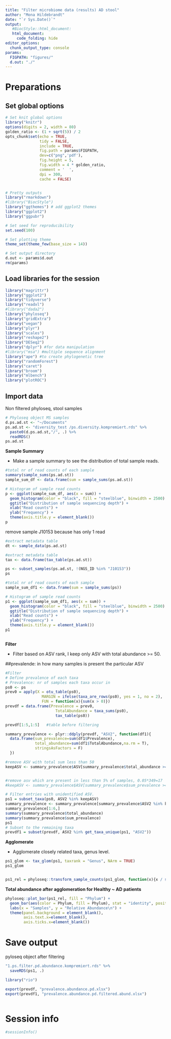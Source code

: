 ```yaml
---
title: "Filter microbiome data (results) AD stool"
author: "Mona Hildebrandt"
date: "`r Sys.Date()`"  
output:
   #BiocStyle::html_document:
   html_document:
     code_folding: hide
editor_options:
  chunk_output_type: console
params:
  FIGPATH: "figures/"
  d.out: "./"
---
```


# Preparations
## Set global options

```r
# Set knit global options
library("knitr")
options(digits = 2, width = 80)
golden_ratio <- (1 + sqrt(5)) / 2
opts_chunk$set(echo = TRUE,
               tidy = FALSE,
               include = TRUE,
               fig.path = params$FIGPATH,
               dev=c("png",'pdf'),
               fig.height = 5,
               fig.width = 4 * golden_ratio,
               comment = '  ',
               dpi = 300,
               cache = FALSE)


# Pretty outputs
library("rmarkdown")
#library("BiocStyle")
library("ggthemes") # add ggplot2 themes
library("ggplot2")
library("ggpubr")

# Set seed for reproducibility
set.seed(100)

# Set plotting theme
theme_set(theme_few(base_size = 14))

# Set output directory
d.out <- params$d.out
rm(params)
```


## Load libraries for the session
```r
library("magrittr")
library("ggplot2")
library("tidyverse")
library("readxl")
#library("dada2")
library("phyloseq")
library("gridExtra")
library("vegan")
library("plyr")
library("scales")
library("reshape2")
library("DESeq2")
library("dplyr") #for data manipulation
#library("msa") #multiple sequence alignment
library("ape") #to create phylogenetic tree
library("randomForest") 
library("caret") 
library("broom")
library("mlbench")
library("plotROC")

```

## Import data

Non filtered phyloseq, stool samples

```r
# Phyloseq object MS samples
d.ps.ad.st <- "~/Documents"
ps.ad.st <- "diversity_test /ps.diversity.kompremiert.rds" %>%
  paste0(d.ps.ad.st,"/", .) %>% 
  readRDS() 
ps.ad.st

```



**Sample Summary**

* Make a sample summary to see the distribution of total sample reads.

```r
#total nr of read counts of each sample
summary(sample_sums(ps.ad.st))
sample_sum_df <- data.frame(sum = sample_sums(ps.ad.st))

# Histogram of sample read counts
p <- ggplot(sample_sum_df, aes(x = sum)) + 
  geom_histogram(color = "black", fill = "steelblue", binwidth = 2500) +
  ggtitle("Distribution of sample sequencing depth") + 
  xlab("Read counts") +
  ylab("Frequency") +
  theme(axis.title.y = element_blank())
p

```


remove sample J10153 because has only 1 read

```r
#extract metadata table
dt <- sample_data(ps.ad.st)
```

```r
#extract metadata table
tax <- data.frame(tax_table(ps.ad.st))
```


```r

ps <- subset_samples(ps.ad.st, !(NGS_ID %in% "J10153"))
ps
```


```r
#total nr of read counts of each sample
sample_sum_df1 <- data.frame(sum = sample_sums(ps))

# Histogram of sample read counts
p1 <- ggplot(sample_sum_df1, aes(x = sum)) + 
  geom_histogram(color = "black", fill = "steelblue", binwidth = 2500) +
  ggtitle("Distribution of sample sequencing depth") + 
  xlab("Read counts") +
  ylab("Frequency") +
  theme(axis.title.y = element_blank())
p1



```

**Filter**

* Filter based on ASV rank,  I keep only ASV with total abundance >= 50. 

##prevalende: in how many samples is present the particular ASV

```r
#Filter
# Define prevalence of each taxa
# Prevalence: nr of samples each taxa occur in
ps0 <- ps
prev0 = apply(X = otu_table(ps0),
                MARGIN = ifelse(taxa_are_rows(ps0), yes = 1, no = 2),
                FUN = function(x){sum(x > 0)})
prevdf = data.frame(Prevalence = prev0,
                      TotalAbundance = taxa_sums(ps0),
                      tax_table(ps0))

prevdf[1:5,1:5]   #table before filtering
```

```r
summary_prevalence <- plyr::ddply(prevdf, "ASV2", function(df1){
  data.frame(sum_prevalence=sum(df1$Prevalence),
             total_abundance=sum(df1$TotalAbundance,na.rm = T),
             stringsAsFactors = F)
  })

```

```r

#remove ASV with total sum less than 50
keepASV <- summary_prevalence$ASV[summary_prevalence$total_abundance >= 50]


#remove asv which are present in less than 5% of samples, 0.05*349=17
#keepASV <- summary_prevalence$ASV[summary_prevalence$sum_prevalence >= 0.04*nrow(sample_data(ps.ad.st))]
```

```r
 
# Filter entries with unidentified ASV.
ps1 = subset_taxa(ps0, ASV2 %in% keepASV)
summary_prevalence <- summary_prevalence[summary_prevalence$ASV2 %in% keepASV, ]
summary_prevalence[1:6,]
summary(summary_prevalence$total_abundance)
summary(summary_prevalence$sum_prevalence)
ps1
# Subset to the remaining taxa
prevdf1 = subset(prevdf, ASV2 %in% get_taxa_unique(ps1, "ASV2"))
```

**Agglomerate**

* Agglomerate closely related taxa, genus level.
```r
ps1_glom <- tax_glom(ps1, taxrank = "Genus", NArm = TRUE)
ps1_glom


ps1_rel = phyloseq::transform_sample_counts(ps1_glom, function(x){x / sum(x)})

```

**Total abundance after agglomeration for Healthy ~ AD patients**

```r
phyloseq::plot_bar(ps1_rel, fill = "Phylum") +
  geom_bar(aes(color = Phylum, fill = Phylum), stat = "identity", position = "stack") +
  labs(x = "Samples", y = "Relative Abundance\n") +
  theme(panel.background = element_blank(),
        axis.text.x=element_blank(),
        axis.ticks.x=element_blank())
```



# Save output

pyloseq object after filtering
```r
"1.ps.filter.pd.abundance.kompremiert.rds" %>%
  saveRDS(ps1, .)

```

```r
library("rio")

export(prevdf, "prevalence.abundance.pd.xlsx")
export(prevdf1, "prevalence.abundance.pd.filtered.abund.xlsx")



```


# Session info

```r
#sessionInfo()
```
